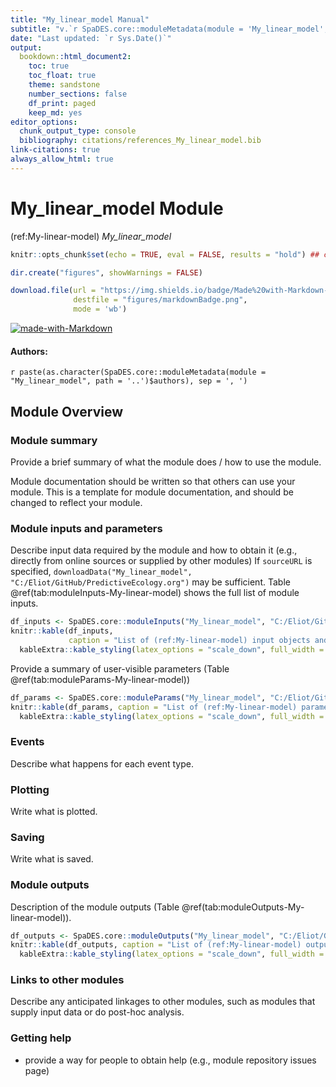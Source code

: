```yaml
---
title: "My_linear_model Manual"
subtitle: "v.`r SpaDES.core::moduleMetadata(module = 'My_linear_model', path = '..')$version`"
date: "Last updated: `r Sys.Date()`"
output:
  bookdown::html_document2:
    toc: true
    toc_float: true
    theme: sandstone
    number_sections: false
    df_print: paged
    keep_md: yes
editor_options:
  chunk_output_type: console
  bibliography: citations/references_My_linear_model.bib
link-citations: true
always_allow_html: true
---
```


# My_linear_model Module

<!-- the following are text references used in captions for LaTeX compatibility -->
(ref:My-linear-model) *My_linear_model*

```r
knitr::opts_chunk$set(echo = TRUE, eval = FALSE, results = "hold") ## change to eval = TRUE if all chunks are to be evaluated

dir.create("figures", showWarnings = FALSE)

download.file(url = "https://img.shields.io/badge/Made%20with-Markdown-1f425f.png",
              destfile = "figures/markdownBadge.png",
              mode = 'wb')
```

[![made-with-Markdown](figures/markdownBadge.png)](https://commonmark.org)

<!-- if knitting to pdf remember to add the pandoc_args: ["--extract-media", "."] option to yml in order to get the badge images -->

#### Authors:

`r paste(as.character(SpaDES.core::moduleMetadata(module = "My_linear_model", path = '..')$authors), sep = ', ')`
<!-- ideally separate authors with new lines, '\n' not working -->

## Module Overview

### Module summary

Provide a brief summary of what the module does / how to use the module.

Module documentation should be written so that others can use your module.
This is a template for module documentation, and should be changed to reflect your module.

### Module inputs and parameters

Describe input data required by the module and how to obtain it (e.g., directly from online sources or supplied by other modules)
If `sourceURL` is specified, `downloadData("My_linear_model", "C:/Eliot/GitHub/PredictiveEcology.org")` may be sufficient.
Table \@ref(tab:moduleInputs-My-linear-model) shows the full list of module inputs.

```r
df_inputs <- SpaDES.core::moduleInputs("My_linear_model", "C:/Eliot/GitHub/PredictiveEcology.org")
knitr::kable(df_inputs,
             caption = "List of (ref:My-linear-model) input objects and their description.") %>%
  kableExtra::kable_styling(latex_options = "scale_down", full_width = TRUE)
```

Provide a summary of user-visible parameters (Table \@ref(tab:moduleParams-My-linear-model))


```r
df_params <- SpaDES.core::moduleParams("My_linear_model", "C:/Eliot/GitHub/PredictiveEcology.org")
knitr::kable(df_params, caption = "List of (ref:My-linear-model) parameters and their description.") %>%
  kableExtra::kable_styling(latex_options = "scale_down", full_width = TRUE)
```

### Events

Describe what happens for each event type.

### Plotting

Write what is plotted.

### Saving

Write what is saved.

### Module outputs

Description of the module outputs (Table \@ref(tab:moduleOutputs-My-linear-model)).

```r
df_outputs <- SpaDES.core::moduleOutputs("My_linear_model", "C:/Eliot/GitHub/PredictiveEcology.org")
knitr::kable(df_outputs, caption = "List of (ref:My-linear-model) outputs and their description.") %>%
  kableExtra::kable_styling(latex_options = "scale_down", full_width = TRUE)
```

### Links to other modules

Describe any anticipated linkages to other modules, such as modules that supply input data or do post-hoc analysis.

### Getting help

-   provide a way for people to obtain help (e.g., module repository issues page)

